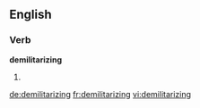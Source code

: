 
==English==

===Verb===
'''demilitarizing'''

# {{present participle of|[[demilitarize]]}}

[[de:demilitarizing]]
[[fr:demilitarizing]]
[[vi:demilitarizing]]